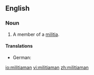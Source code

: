 ==English==
===Noun===
{{en-noun|pl=militiamen}}

#A member of a [[militia]].

====Translations====
{{trans-top|member of a militia}}
* German: {{t-|de|Milizionär|m}}
{{trans-mid}}
{{trans-bottom}}

[[io:militiaman]]
[[vi:militiaman]]
[[zh:militiaman]]